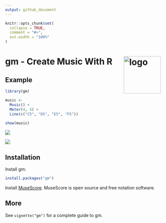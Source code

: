 ```yaml
---
output: github_document
---
```


<!-- README.md is generated from README.Rmd. Please edit that file -->

```r
knitr::opts_chunk$set(
  collapse = TRUE,
  comment = "#>",
  out.width = "100%"
)
```


# gm - Create Music With R <img src="man/figures/logo.png" align="right" alt="logo" width="120"/>

<!-- badges: start -->
<!-- badges: end -->


## Example

```r
library(gm)

music <- 
  Music() +
  Meter(4, 4) +
  Line(c("C5", "D5", "E5", "F5"))
  
show(music)
```

![](man/figures/readme.png)

![](man/figures/readme_audio.png)


## Installation

Install gm:

``` r
install.packages("gm")
```

Install [MuseScore](https://musescore.org/). MuseScore is open source and free notation software.


## More

See `vignette("gm")` for a complete guide to gm.
